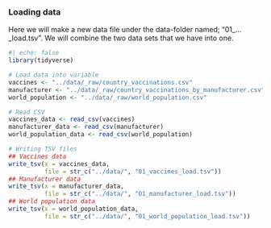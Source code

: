 ### Loading data

Here we will make a new data file under the data-folder named; "01\_...\_load.tsv". We will combine the two data sets that we have into one.

```r
#| echo: false
library(tidyverse)

# Load data into variable
vaccines <- "../data/_raw/country_vaccinations.csv"
manufacturer <- "../data/_raw/country_vaccinations_by_manufacturer.csv"
world_population <- "../data/_raw/world_population.csv"

# Read CSV 
vaccines_data <- read_csv(vaccines)
manufacturer_data <- read_csv(manufacturer)
world_population_data <- read_csv(world_population)

# Writing TSV files
## Vaccines data
write_tsv(x = vaccines_data,
          file = str_c("../data/", "01_vaccines_load.tsv"))
## Manufacturer data 
write_tsv(x = manufacturer_data,
          file = str_c("../data/", "01_manufacturer_load.tsv"))
## World population data
write_tsv(x = world_population_data,
          file = str_c("../data/", "01_world_population_load.tsv"))
```
